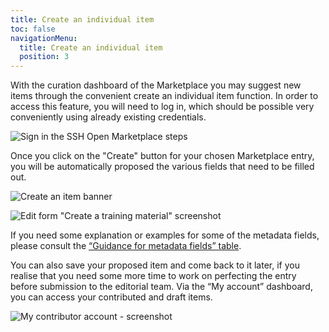 ```yaml
---
title: Create an individual item
toc: false
navigationMenu:
  title: Create an individual item
  position: 3
---
```


With the curation dashboard of the Marketplace you may suggest new items through the convenient
create an individual item function. In order to access this feature, you will need to log in, which
should be possible very conveniently using already existing credentials.

![Sign in the SSH Open Marketplace steps](/assets/images/screenshot-2022-01-13-at-17.04.34.png 'Sign in the SSH Open Marketplace steps')

Once you click on the "Create" button for your chosen Marketplace entry, you will be automatically
proposed the various fields that need to be filled out.

![Create an item banner](/assets/images/create_mp.png 'Create an item banner')

![Edit form "Create a training material" screenshot](/assets/images/screenshot-2022-01-13-at-17.08.39.png "Edit form 'Create a training material' - screenshot")

If you need some explanation or examples for some of the metadata fields, please consult the
[“Guidance for metadata fields” table](/contribute/metadata-guidelines).

You can also save your proposed item and come back to it later, if you realise that you need some
more time to work on perfecting the entry before submission to the editorial team. Via the “My
account” dashboard, you can access your contributed and draft items.

![My contributor account - screenshot](/assets/images/my_account_contrib.png 'My contributor account - screenshot')
